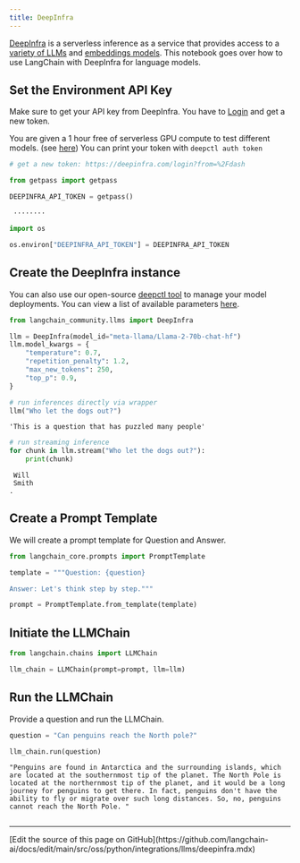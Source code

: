 ```yaml
---
title: DeepInfra
---
```


[DeepInfra](https://deepinfra.com/?utm_source=langchain) is a serverless inference as a service that provides access to a [variety of LLMs](https://deepinfra.com/models?utm_source=langchain) and [embeddings models](https://deepinfra.com/models?type=embeddings&utm_source=langchain). This notebook goes over how to use LangChain with DeepInfra for language models.

## Set the Environment API Key

Make sure to get your API key from DeepInfra. You have to [Login](https://deepinfra.com/login?from=%2Fdash) and get a new token.

You are given a 1 hour free of serverless GPU compute to test different models. (see [here](https://github.com/deepinfra/deepctl#deepctl))
You can print your token with `deepctl auth token`

```python
# get a new token: https://deepinfra.com/login?from=%2Fdash

from getpass import getpass

DEEPINFRA_API_TOKEN = getpass()
```

```output
 ········
```

```python
import os

os.environ["DEEPINFRA_API_TOKEN"] = DEEPINFRA_API_TOKEN
```

## Create the DeepInfra instance

You can also use our open-source [deepctl tool](https://github.com/deepinfra/deepctl#deepctl) to manage your model deployments. You can view a list of available parameters [here](https://deepinfra.com/databricks/dolly-v2-12b#API).

```python
from langchain_community.llms import DeepInfra

llm = DeepInfra(model_id="meta-llama/Llama-2-70b-chat-hf")
llm.model_kwargs = {
    "temperature": 0.7,
    "repetition_penalty": 1.2,
    "max_new_tokens": 250,
    "top_p": 0.9,
}
```

```python
# run inferences directly via wrapper
llm("Who let the dogs out?")
```

```output
'This is a question that has puzzled many people'
```

```python
# run streaming inference
for chunk in llm.stream("Who let the dogs out?"):
    print(chunk)
```

```output
 Will
 Smith
.
```

## Create a Prompt Template

We will create a prompt template for Question and Answer.

```python
from langchain_core.prompts import PromptTemplate

template = """Question: {question}

Answer: Let's think step by step."""

prompt = PromptTemplate.from_template(template)
```

## Initiate the LLMChain

```python
from langchain.chains import LLMChain

llm_chain = LLMChain(prompt=prompt, llm=llm)
```

## Run the LLMChain

Provide a question and run the LLMChain.

```python
question = "Can penguins reach the North pole?"

llm_chain.run(question)
```

```output
"Penguins are found in Antarctica and the surrounding islands, which are located at the southernmost tip of the planet. The North Pole is located at the northernmost tip of the planet, and it would be a long journey for penguins to get there. In fact, penguins don't have the ability to fly or migrate over such long distances. So, no, penguins cannot reach the North Pole. "
```

```python

```

---

<Callout icon="pen-to-square" iconType="regular">
  [Edit the source of this page on GitHub](https://github.com/langchain-ai/docs/edit/main/src/oss/python/integrations/llms/deepinfra.mdx)
</Callout>
